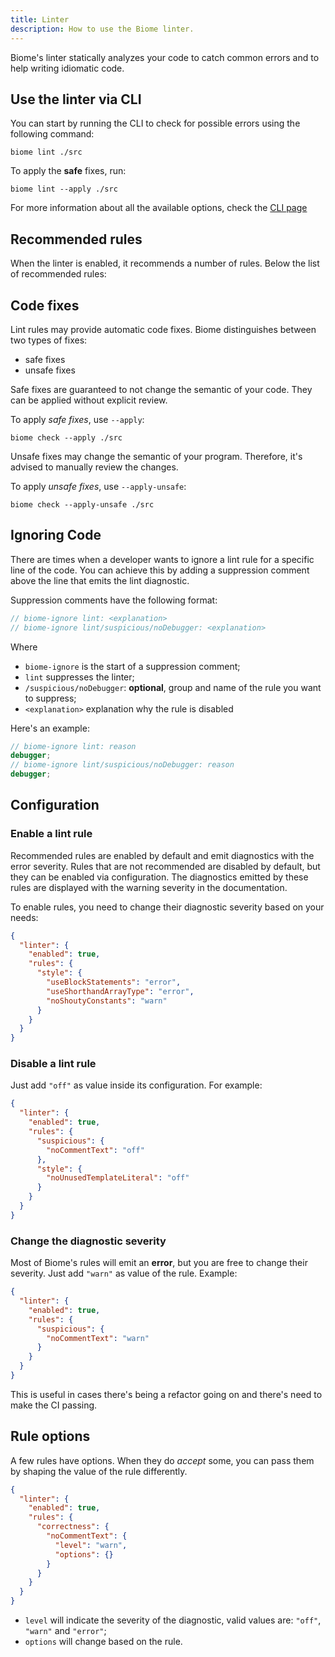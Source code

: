 ```yaml
---
title: Linter
description: How to use the Biome linter.
---
```



Biome's linter statically analyzes your code to catch common errors and to help writing idiomatic code.

<NumberOfRules />

## Use the linter via CLI

You can start by running the CLI to check for possible errors using the following command:

```shell
biome lint ./src
```

To apply the **safe** fixes, run:

```shell
biome lint --apply ./src
```

For more information about all the available options, check the [CLI page](/reference/cli#biome-lint)

## Recommended rules

When the linter is enabled, it recommends a number of rules. Below the list of recommended rules:

<RecommendedRules />

## Code fixes

Lint rules may provide automatic code fixes.
Biome distinguishes between two types of fixes:

- safe fixes
- unsafe fixes

Safe fixes are guaranteed to not change the semantic of your code.
They can be applied without explicit review.

To apply _safe fixes_, use `--apply`:

```shell
biome check --apply ./src
```

Unsafe fixes may change the semantic of your program.
Therefore, it's advised to manually review the changes.

To apply _unsafe fixes_, use `--apply-unsafe`:

```shell
biome check --apply-unsafe ./src
```

## Ignoring Code

There are times when a developer wants to ignore a lint rule for a specific line of the code.
You can achieve this by adding a suppression comment above the line that emits the lint diagnostic.

Suppression comments have the following format:

```js
// biome-ignore lint: <explanation>
// biome-ignore lint/suspicious/noDebugger: <explanation>
```

Where

- `biome-ignore` is the start of a suppression comment;
- `lint` suppresses the linter;
- `/suspicious/noDebugger`: **optional**, group and name of the rule you want to suppress;
- `<explanation>` explanation why the rule is disabled

Here's an example:

```ts
// biome-ignore lint: reason
debugger;
// biome-ignore lint/suspicious/noDebugger: reason
debugger;
```


## Configuration

### Enable a lint rule

Recommended rules are enabled by default and emit diagnostics with the error severity.
Rules that are not recommended are disabled by default, but they can be enabled via configuration.
The diagnostics emitted by these rules are displayed with the warning severity in the documentation.

To enable rules, you need to change their diagnostic severity based on your needs:

```json
{
  "linter": {
    "enabled": true,
    "rules": {
      "style": {
        "useBlockStatements": "error",
        "useShorthandArrayType": "error",
        "noShoutyConstants": "warn"
      }
    }
  }
}
```

### Disable a lint rule

Just add `"off"` as value inside its configuration. For example:

```json
{
  "linter": {
    "enabled": true,
    "rules": {
      "suspicious": {
        "noCommentText": "off"
      },
      "style": {
        "noUnusedTemplateLiteral": "off"
      }
    }
  }
}
```

### Change the diagnostic severity

Most of Biome's rules will emit an **error**, but you are free to change their severity.
Just add `"warn"` as value of the rule. Example:

```json
{
  "linter": {
    "enabled": true,
    "rules": {
      "suspicious": {
        "noCommentText": "warn"
      }
    }
  }
}
```

This is useful in cases there's being a refactor going on and there's need to make the CI passing.

## Rule options

A few rules have options.
When they do _accept_ some, you can pass them by shaping the value of the rule differently.

```json
{
  "linter": {
    "enabled": true,
    "rules": {
      "correctness": {
        "noCommentText": {
          "level": "warn",
          "options": {}
        }
      }
    }
  }
}
```

- `level` will indicate the severity of the diagnostic, valid values are: `"off"`, `"warn"` and `"error"`;
- `options` will change based on the rule.
